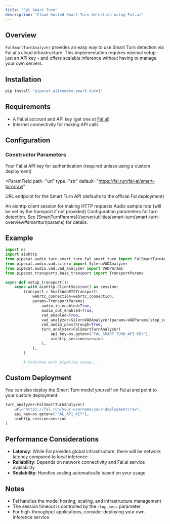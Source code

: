 ```yaml
---
title: "Fal Smart Turn"
description: "Cloud-hosted Smart Turn detection using Fal.ai"
---
```


## Overview

`FalSmartTurnAnalyzer` provides an easy way to use Smart Turn detection via Fal.ai's cloud infrastructure. This implementation requires minimal setup - just an API key - and offers scalable inference without having to manage your own servers.

## Installation

```bash
pip install "pipecat-ai[remote-smart-turn]"
```

## Requirements

- A Fal.ai account and API key (get one at [Fal.ai](https://fal.ai))
- Internet connectivity for making API calls

## Configuration

### Constructor Parameters

<ParamField path="api_key" type="Optional[str]" default="None">
  Your Fal.ai API key for authentication (required unless using a custom
  deployment)
</ParamField>

<ParamField
  path="url"
  type="str"
  default="https://fal.run/fal-ai/smart-turn/raw"
>
  URL endpoint for the Smart Turn API (defaults to the official Fal deployment)
</ParamField>

<ParamField path="aiohttp_session" type="aiohttp.ClientSession" required>
  An aiohttp client session for making HTTP requests
</ParamField>

<ParamField path="sample_rate" type="Optional[int]" default="None">
  Audio sample rate (will be set by the transport if not provided)
</ParamField>

<ParamField path="params" type="SmartTurnParams" default="SmartTurnParams()">
  Configuration parameters for turn detection. See
  [SmartTurnParams](/server/utilities/smart-turn/smart-turn-overview#smartturnparams)
  for details.
</ParamField>

## Example

```python
import os
import aiohttp
from pipecat.audio.turn.smart_turn.fal_smart_turn import FalSmartTurnAnalyzer
from pipecat.audio.vad.silero import SileroVADAnalyzer
from pipecat.audio.vad.vad_analyzer import VADParams
from pipecat.transports.base_transport import TransportParams

async def setup_transport():
    async with aiohttp.ClientSession() as session:
        transport = SmallWebRTCTransport(
            webrtc_connection=webrtc_connection,
            params=TransportParams(
                audio_in_enabled=True,
                audio_out_enabled=True,
                vad_enabled=True,
                vad_analyzer=SileroVADAnalyzer(params=VADParams(stop_secs=0.2)),
                vad_audio_passthrough=True,
                turn_analyzer=FalSmartTurnAnalyzer(
                    api_key=os.getenv("FAL_SMART_TURN_API_KEY"),
                    aiohttp_session=session
                ),
            ),
        )

        # Continue with pipeline setup...
```

## Custom Deployment

You can also deploy the Smart Turn model yourself on Fal.ai and point to your custom deployment:

```python
turn_analyzer=FalSmartTurnAnalyzer(
    url="https://fal.run/your-username/your-deployment/raw",
    api_key=os.getenv("FAL_API_KEY"),
    aiohttp_session=session
)
```

## Performance Considerations

- **Latency**: While Fal provides global infrastructure, there will be network latency compared to local inference
- **Reliability**: Depends on network connectivity and Fal.ai service availability
- **Scalability**: Handles scaling automatically based on your usage

## Notes

- Fal handles the model hosting, scaling, and infrastructure management
- The session timeout is controlled by the `stop_secs` parameter
- For high-throughput applications, consider deploying your own inference service
